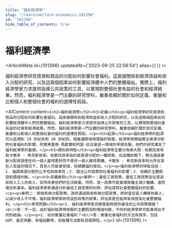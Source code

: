 ```yaml
---
title: "福利經濟學"
slug: "/learn/welfare-economics-101396"
id: "101396"
hide_table_of_contents: true
---
```



# 福利經濟學

<ArticleMeta id={101396} updatedAt={'2023-09-25 22:58:54'} alias={`[]`} />
<div className='border-solid border-b border-t-0 my-4 border-[var(--ifm-color-gray-300)]' />

福利經濟學研究資源和商品的分配如何影響社會福利。這直接關係到經濟效益和收入分配的研究，以及這兩個因素如何影響經濟體中人們的整體福祉。實際上，福利經濟學家力求提供指導公共政策的工具，以實現對整個社會有益的社會和經濟結果。然而，福利經濟學是一門主觀的研究學科，嚴重依賴於關於如何定義、衡量和比較個人和整個社會的福利的選擇性假設。

<AIContent content={`<h2>福利經濟學</h2><h3>定義</h3><p>福利經濟學研究資源和商品的分配如何影響社會福利。這直接關係到經濟效益和收入分配的研究，以及這兩個因素如何影響經濟體中人們的整體福祉。福利經濟學家力求提供指導公共政策的工具，以實現對整個社會有益的社會和經濟結果。然而，福利經濟學是一門主觀的研究學科，嚴重依賴於關於如何定義、衡量和比較個人和整個社會的福利的選擇性假設。</p><h3>起源</h3><p>福利經濟學的起源可以追溯到 19 世紀末和 20 世紀初，隨着邊際效用理論的發展，經濟學家開始關注資源分配對社會福利的影響。阿爾弗雷德·馬歇爾和阿瑟·庇古是這一領域的早期先驅，他們的研究奠定了福利經濟學的基礎。</p><h3>類別與特點</h3><p>福利經濟學主要分為兩大類：帕累託效率和卡爾多 - 希克斯效率。帕累託效率指的是資源分配的一種狀態，在這種狀態下，無法通過重新分配資源使任何一個人變得更好而不使另一個人變得更糟。卡爾多 - 希克斯效率則允許在某些人受益的情況下，其他人可能會受損，但總體福利增加。</p><p>福利經濟學的特點包括：1. 強調資源分配的公平性和效率性；2. 關注公共政策對社會福利的影響；3. 依賴於主觀假設和價值判斷。</p><h3>具體案例</h3><p>案例一：最低工資政策。最低工資政策旨在提高低收入工人的收入，從而改善他們的生活質量。然而，這一政策可能會導致僱主減少僱傭，進而增加失業率。福利經濟學家通過分析最低工資政策的利弊，評估其對社會整體福利的影響。</p><p>案例二：税收和再分配政策。政府通過税收和再分配政策，將財富從富人轉移到窮人，以減少收入不平等。福利經濟學家研究這些政策的效果，評估其是否能夠有效提高社會整體福利。</p><h3>常見問題</h3><p>1. 福利經濟學是否總是能夠提供最佳的公共政策建議？<br/>答：不一定。由於福利經濟學依賴於主觀假設和價值判斷，不同的經濟學家可能會得出不同的結論。</p><p>2. 如何衡量社會福利？<br/>答：衡量社會福利的方法有很多，包括 GDP、基尼係數、幸福指數等，但每種方法都有其侷限性。</p>`} id={101396} />
